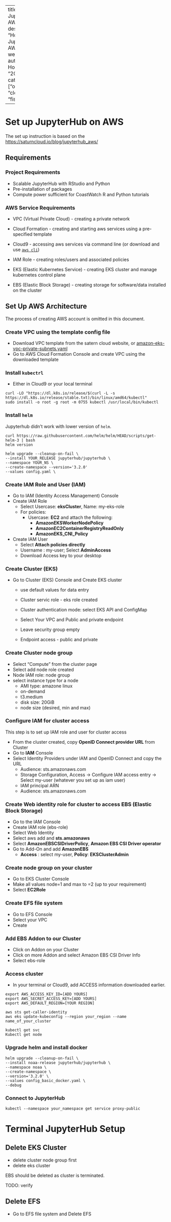

---
title: "Set up JupyterHub on AWS"
description: "How to set up JupyterHub on AWS (Amazon web services)"
author: "Sunny Hospital"
date: "2024-04-03"
categories: ["openscience", "cloud"]
image: "fish.jpeg"

---

# Set up JupyterHub on AWS

The set up instruction is based on the [https://saturncloud.io/blog/jupyterhub_aws/](https://saturncloud.io/blog/jupyterhub_aws/)

## Requirements

### Project Requirements

* Scalable JupyterHub with RStudio and Python
* Pre-installation of packages
* Compute power sufficient for CoastWatch R and Python tutorials

### AWS Service Requirements

* VPC (Virtual Private Cloud) - creating a private network  
* Cloud Formation - creating and starting aws services using a pre-specified template
* Cloud9 - accessing aws services via command line (or download and use [```aws cli```](https://aws.amazon.com/cli/))

* IAM Role - creating roles/users and associated policies
* EKS (Elastic Kubernetes Service) - creating EKS cluster and manage kubernetes control plane
* EBS (Elastic Block Storage) - creating storage for software/data installed on the cluster

## Set Up AWS Architecture

:::{.callout-tip title="AWS Account"}

The process of creating AWS account is omitted in this document.
:::

### Create VPC using the template config file

* Download VPC template from the satern cloud website, or [amazon-eks-vpc-private-subnets.yaml](https://drive.google.com/open?id=1MAE0eeXICRHiGe3TsoJmboGbq5JHC7fN&usp=drive_copy) 
* Go to AWS Cloud Formation Console and create VPC using the downloaded template


### Install ```kubectrl```
* Either in Cloud9 or your local terminal 

```
curl -LO "https://dl.k8s.io/release/$(curl -L -s https://dl.k8s.io/release/stable.txt)/bin/linux/amd64/kubectl"
sudo install -o root -g root -m 0755 kubectl /usr/local/bin/kubectl
```


### Install ```helm```

:::{.callout-tip }
Jupyterhub didn't work with lower version of ```helm```. 
::: 

```
curl https://raw.githubusercontent.com/helm/helm/HEAD/scripts/get-helm-3 | bash
helm version

helm upgrade --cleanup-on-fail \
--install YOUR_RELEASE jupyterhub/jupyterhub \
--namespace YOUR_NS \
--create-namespace --version='3.2.0' 
--values config.yaml \
```
### Create IAM Role and User (IAM)

* Go to IAM (Identity Access Management) Console 
* Create IAM Role
    * Select Usercase: __eksCluster__, Name:  my-eks-role 
    * For policies: 
        * Usercase: __EC2__ and attach the following:
            * __AmazonEKSWorkerNodePolicy__
            * __AmazonEC2ContainerRegistryReadOnly__
            * __AmazonEKS_CNI_Policy__

* Create IAM User
    * Select __Attach policies directly__
    *  Username : my-user; Select __AdminAccess__
    * Download Access key to your desktop


### Create Cluster (EKS)

* Go to Cluster (EKS) Console and Create EKS cluster
    * use default values for data entry
    * Cluster servic role - eks role created 
    * Cluster authentication mode: select EKS API and ConfigMap
    * Select Your VPC and Public and private endpoint

    * Leave security group empty
    * Endpoint access - public and private

### Create Cluster node group 

* Select "Compute" from the cluster page 
* Select add node role created  
* Node IAM role: node group  
* select instance type for a node
    * AMI type: amazone linux 
    * on-demand 
    * t3.medium
    * disk size: 20GiB
    * node size (desired, min and max)

### Configure IAM for cluster access 

This step is to set up IAM role and user for cluster access

* From the cluster created, copy __OpenID Connect provider URL__ from Cluster
* Go to __IAM__ Console
* Select Identity Providers under IAM and OpenID Connect and copy the URL
    * Audience: sts.amazonaws.com
    * Storage Configuration, Access -> Configure IAM access entry -> Select my-user (whatever you set up as iam user) 
    * IAM principal ARN
    * Audience: sts.amazonaws.com


### Create Web identity role for cluster to access EBS (Elastic Block Storage) 
* Go to the IAM Console 
* Create IAM role (ebs-role)
* Select Web Identity
* Select aws add and  __sts.amazonaws__
* Select __AmazonEBSCSIDriverPolicy__,  __Amazon EBS CSI Driver operator__ 
* Go to Add-On and add __AmazonEBS__
    * __Access__ : select my-user, __Policy__: __EKSClusterAdmin__

### Create node group on your cluster 
* Go to EKS Cluster Console
* Make all values node=1 and max to =2 (up to your requirement)
* Select __EC2Role__

### Create EFS file system
* Go to EFS Console 
* Select your VPC 
* Create

### Add EBS Addon to our Cluster
* Click on Addon on your Cluster
* Click on more Addon and select Amazon EBS CSI Driver Info
* Select ebs-role


### Access cluster 

* In your terminal or Cloud9, add ACCESS information downloaded earlier.
```
export AWS_ACCESS_KEY_ID=[ADD YOURS]
export AWS_SECRET_ACCESS_KEY=[ADD YOURS]
export AWS_DEFAULT_REGION=[YOUR REGION]

aws sts get-caller-identity
aws eks update-kubeconfig --region your_region --name name_of_your_cluster
```

```
kubectl get svc
Kubectl get node

```

### Upgrade helm and install docker

```
helm upgrade --cleanup-on-fail \
--install noaa-release jupyterhub/jupyterhub \
--namespace noaa \
--create-namespace \
--version='3.2.0' \
--values config_basic_docker.yaml \
--debug

```

### Connect to JupyterHub 
```
kubectl --namespace your_namespace get service proxy-public
```
# Terminal JupyterHub Setup

## Delete EKS Cluster 

* delete cluster node group first
* delete eks cluster 

:::{.callout-tip title="Note"}
EBS should be deleted as cluster is terminated. 

TODO: verify
:::

## Delete EFS 
* Go to EFS file system and Delete EFS 


